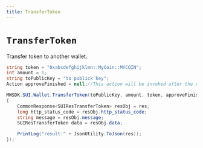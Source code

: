 ```yaml
---
title: TransferToken
---
```


# `TransferToken`

Transfer token to another wallet.

```csharp
string token = "0xabcdefghijklmn::MyCoin::MYCOIN";
int amount = 1;
string toPublicKey = "to publick key";
Action approveFinished = null;//This action will be invoked after the user completes the permission verification in the approval process. You can use it to provide UI prompts. For example, in a game, after calling the current API, you can immediately display a "Waiting" UI. The SDK will then automatically pop up the permission verification interface. When the user enters the password on the interface and clicks "Return," this action will be called to close the previous "Waiting" UI.

MWSDK.SUI.Wallet.TransferToken(toPublicKey, amount, token, approveFinished, (res) =>
{
    CommonResponse<SUIResTransferToken> resObj = res;
    long http_status_code = resObj.http_status_code;
    string message = resObj.message;
    SUIResTransferToken data = resObj.data;

    PrintLog("result:" + JsonUtility.ToJson(res));
});
```